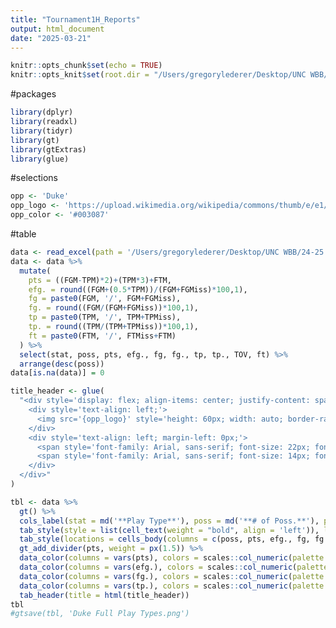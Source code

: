 ```yaml
---
title: "Tournament1H_Reports"
output: html_document
date: "2025-03-21"
---
```


```r
knitr::opts_chunk$set(echo = TRUE)
knitr::opts_knit$set(root.dir = "/Users/gregorylederer/Desktop/UNC WBB/24-25 Games")
```

#packages
```r
library(dplyr)
library(readxl)
library(tidyr)
library(gt)
library(gtExtras)
library(glue)
```

#selections
```r
opp <- 'Duke'
opp_logo <- 'https://upload.wikimedia.org/wikipedia/commons/thumb/e/e1/Duke_Athletics_logo.svg/1200px-Duke_Athletics_logo.svg.png'
opp_color <- '#003087'
```

#table
```r
data <- read_excel(path = '/Users/gregorylederer/Desktop/UNC WBB/24-25 Games/Tournament_1H_Reports.xltm', sheet = 2)
data <- data %>%
  mutate(
    pts = ((FGM-TPM)*2)+(TPM*3)+FTM,
    efg. = round((FGM+(0.5*TPM))/(FGM+FGMiss)*100,1),
    fg = paste0(FGM, '/', FGM+FGMiss),
    fg. = round((FGM/(FGM+FGMiss))*100,1),
    tp = paste0(TPM, '/', TPM+TPMiss),
    tp. = round((TPM/(TPM+TPMiss))*100,1),
    ft = paste0(FTM, '/', FTMiss+FTM)
  ) %>%
  select(stat, poss, pts, efg., fg, fg., tp, tp., TOV, ft) %>%
  arrange(desc(poss))
data[is.na(data)] = 0

title_header <- glue(
  "<div style='display: flex; align-items: center; justify-content: space-between;'>
    <div style='text-align: left;'>
      <img src='{opp_logo}' style='height: 60px; width: auto; border-radius: 1px;'>
    </div>
    <div style='text-align: left; margin-left: 0px;'>
      <span style='font-family: Arial, sans-serif; font-size: 22px; font-weight: bold; text-decoration: underline;'>{opp} Full Play Type Efficiency</span><br>
      <span style='font-family: Arial, sans-serif; font-size: 14px; font-weight: normal;'>3/28/25 vs. UNC</span>
    </div>
  </div>"
)

tbl <- data %>%
  gt() %>%
  cols_label(stat = md('**Play Type**'), poss = md('**# of Poss.**'), pts = md('**PTS**'), efg. = md('**eFG%**'), fg = md('**FG**'), fg. = md('**FG%**'), tp = md('**3pt**'), tp. = md('**3pt%**'), TOV = md('**Tov**'), ft = md('**FT**')) %>%
  tab_style(style = list(cell_text(weight = "bold", align = 'left')), locations = cells_body(columns = "stat")) %>%
  tab_style(locations = cells_body(columns = c(poss, pts, efg., fg, fg., tp, tp., TOV, ft)), style = cell_text(align = 'center')) %>%
  gt_add_divider(pts, weight = px(1.5)) %>%
  data_color(columns = vars(pts), colors = scales::col_numeric(palette = c("transparent", opp_color), domain = c(min(data$pts), max(data$pts)))) %>%
  data_color(columns = vars(efg.), colors = scales::col_numeric(palette = c("transparent", opp_color, opp_color), domain = c(0, 75, 100))) %>%
  data_color(columns = vars(fg.), colors = scales::col_numeric(palette = c("transparent", opp_color, opp_color), domain = c(0, 75, 100))) %>%
  data_color(columns = vars(tp.), colors = scales::col_numeric(palette = c("transparent", opp_color, opp_color), domain = c(0, 80, 100))) %>%
  tab_header(title = html(title_header))
tbl
#gtsave(tbl, 'Duke Full Play Types.png')
```
